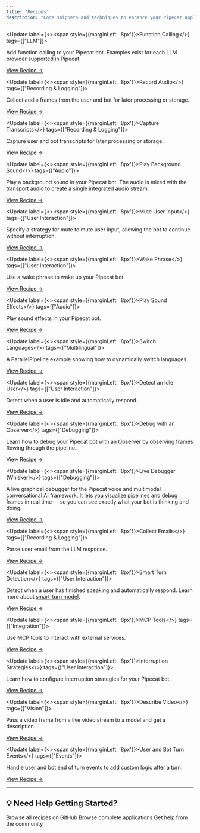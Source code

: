 ```yaml
---
title: "Recipes"
description: "Code snippets and techniques to enhance your Pipecat applications"
---
```


<Update label={<><Icon icon="code" size={16} color="currentColor" /><span style={{marginLeft: '8px'}}>Function Calling</span></>} tags={["LLM"]}>

Add function calling to your Pipecat bot. Examples exist for each LLM provider supported in Pipecat.

[View Recipe →](https://github.com/pipecat-ai/pipecat/blob/main/examples/foundational/14-function-calling.py)

</Update>

<Update label={<><Icon icon="microphone" size={16} color="currentColor" /><span style={{marginLeft: '8px'}}>Record Audio</span></>} tags={["Recording & Logging"]}>

Collect audio frames from the user and bot for later processing or storage.

[View Recipe →](https://github.com/pipecat-ai/pipecat/blob/main/examples/foundational/34-audio-recording.py)

</Update>

<Update label={<><Icon icon="file-lines" size={16} color="currentColor" /><span style={{marginLeft: '8px'}}>Capture Transcripts</span></>} tags={["Recording & Logging"]}>

Capture user and bot transcripts for later processing or storage.

[View Recipe →](https://github.com/pipecat-ai/pipecat/blob/main/examples/foundational/28-transcription-processor.py)

</Update>

<Update label={<><Icon icon="volume-high" size={16} color="currentColor" /><span style={{marginLeft: '8px'}}>Play Background Sound</span></>} tags={["Audio"]}>

Play a background sound in your Pipecat bot. The audio is mixed with the transport audio to create a single integrated audio stream.

[View Recipe →](https://github.com/pipecat-ai/pipecat/blob/main/examples/foundational/23-bot-background-sound.py)

</Update>

<Update label={<><Icon icon="microphone-slash" size={16} color="currentColor" /><span style={{marginLeft: '8px'}}>Mute User Input</span></>} tags={["User Interaction"]}>

Specify a strategy for mute to mute user input, allowing the bot to continue without interruption.

[View Recipe →](https://github.com/pipecat-ai/pipecat/blob/main/examples/foundational/24-stt-mute-filter.py)

</Update>

<Update label={<><Icon icon="bell" size={16} color="currentColor" /><span style={{marginLeft: '8px'}}>Wake Phrase</span></>} tags={["User Interaction"]}>

Use a wake phrase to wake up your Pipecat bot.

[View Recipe →](https://github.com/pipecat-ai/pipecat/blob/main/examples/foundational/10-wake-phrase.py)

</Update>

<Update label={<><Icon icon="music" size={16} color="currentColor" /><span style={{marginLeft: '8px'}}>Play Sound Effects</span></>} tags={["Audio"]}>

Play sound effects in your Pipecat bot.

[View Recipe →](https://github.com/pipecat-ai/pipecat/blob/main/examples/foundational/11-sound-effects.py)

</Update>

<Update label={<><Icon icon="language" size={16} color="currentColor" /><span style={{marginLeft: '8px'}}>Switch Languages</span></>} tags={["Multilingual"]}>

A ParallelPipeline example showing how to dynamically switch languages.

[View Recipe →](https://github.com/pipecat-ai/pipecat/blob/main/examples/foundational/15a-switch-languages.py)

</Update>

<Update label={<><Icon icon="hourglass" size={16} color="currentColor" /><span style={{marginLeft: '8px'}}>Detect an Idle User</span></>} tags={["User Interaction"]}>

Detect when a user is idle and automatically respond.

[View Recipe →](https://github.com/pipecat-ai/pipecat/blob/main/examples/foundational/17-detect-user-idle.py)

</Update>

<Update label={<><Icon icon="bug" size={16} color="currentColor" /><span style={{marginLeft: '8px'}}>Debug with an Observer</span></>} tags={["Debugging"]}>

Learn how to debug your Pipecat bot with an Observer by observing frames flowing through the pipeline.

[View Recipe →](https://github.com/pipecat-ai/pipecat/blob/main/examples/foundational/30-observer.py)

</Update>

<Update label={<><Icon icon="monitor-waveform" size={16} color="currentColor" /><span style={{marginLeft: '8px'}}>Live Debugger (Whisker)</span></>} tags={["Debugging"]}>

A live graphical debugger for the Pipecat voice and multimodal conversational AI framework. It lets you visualize pipelines and debug frames in real time — so you can see exactly what your bot is thinking and doing.

[View Recipe →](https://github.com/pipecat-ai/whisker)

</Update>

<Update label={<><Icon icon="envelope" size={16} color="currentColor" /><span style={{marginLeft: '8px'}}>Collect Emails</span></>} tags={["Recording & Logging"]}>

Parse user email from the LLM response.

[View Recipe →](https://github.com/pipecat-ai/pipecat/blob/main/examples/foundational/36-user-email-gathering.py)

</Update>

<Update label={<><Icon icon="brain" size={16} color="currentColor" /><span style={{marginLeft: '8px'}}>Smart Turn Detection</span></>} tags={["User Interaction"]}>

Detect when a user has finished speaking and automatically respond. Learn more about [smart-turn model](https://github.com/pipecat-ai/smart-turn).

[View Recipe →](https://github.com/pipecat-ai/pipecat/blob/main/examples/foundational/38b-smart-turn-local.py)

</Update>

<Update label={<><Icon icon="screwdriver-wrench" size={16} color="currentColor" /><span style={{marginLeft: '8px'}}>MCP Tools</span></>} tags={["Integration"]}>

Use MCP tools to interact with external services.

[View Recipe →](https://github.com/pipecat-ai/pipecat/blob/main/examples/foundational/39-mcp-stdio.py)

</Update>

<Update label={<><Icon icon="hand" size={16} color="currentColor" /><span style={{marginLeft: '8px'}}>Interruption Strategies</span></>} tags={["User Interaction"]}>

Learn how to configure interruption strategies for your Pipecat bot.

[View Recipe →](https://github.com/pipecat-ai/pipecat/blob/main/examples/foundational/42-interruption-config.py)

</Update>

<Update label={<><Icon icon="video" size={16} color="currentColor" /><span style={{marginLeft: '8px'}}>Describe Video</span></>} tags={["Vision"]}>

Pass a video frame from a live video stream to a model and get a description.

[View Recipe →](https://github.com/pipecat-ai/pipecat/blob/main/examples/foundational/12b-describe-video-gpt-4o.py)

</Update>

<Update label={<><Icon icon="users" size={16} color="currentColor" /><span style={{marginLeft: '8px'}}>User and Bot Turn Events</span></>} tags={["Events"]}>

Handle user and bot end of turn events to add custom logic after a turn.

[View Recipe →](https://github.com/pipecat-ai/pipecat/blob/main/examples/foundational/29-turn-tracking-observer.py)

</Update>

---

## 💡 Need Help Getting Started?

<CardGroup cols={3}>
  <Card
    title="More Recipes"
    icon="github"
    href="https://github.com/pipecat-ai/pipecat/tree/main/examples/foundational"
  >
    Browse all recipes on GitHub
  </Card>
  <Card title="Examples" icon="folder" href="/examples">
    Browse complete applications
  </Card>
  <Card
    title="Discord Community"
    icon="discord"
    href="https://discord.gg/pipecat"
  >
    Get help from the community
  </Card>
</CardGroup>
